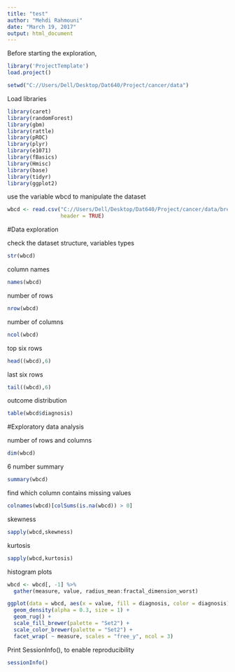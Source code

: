 ```yaml
---
title: "test"
author: "Mehdi Rahmouni"
date: "March 19, 2017"
output: html_document
---
```


Before starting the exploration, 

```r
library('ProjectTemplate')
load.project()
```


```r
setwd("C://Users/Dell/Desktop/Dat640/Project/cancer/data")

```

Load libraries

```r
library(caret)
library(randomForest)
library(gbm)
library(rattle)
library(pROC)
library(plyr)
library(e1071)
library(fBasics)
library(Hmisc)
library(base)
library(tidyr)
library(ggplot2)
```

use the variable wbcd to manipulate the dataset

```r
wbcd <- read.csv("C://Users/Dell/Desktop/Dat640/Project/cancer/data/breast_cancer_wisconsin.csv",
                 header = TRUE)
```                 


#Data exploration

check the dataset structure, variables types

```r
str(wbcd)
```

column names

```r
names(wbcd)
```

number of rows

```r
nrow(wbcd)
```

number of columns

```r
ncol(wbcd)
```

top six rows

```r
head((wbcd),6)
```

last six rows

```r
tail((wbcd),6)
```

outcome distribution

```r
table(wbcd$diagnosis)
```


#Exploratory data analysis

number of rows and columns
 
```r
dim(wbcd)
```

6 number summary
 
```r
summary(wbcd)
```

find which column contains missing values

```r
colnames(wbcd)[colSums(is.na(wbcd)) > 0] 
```

skewness
```r
sapply(wbcd,skewness) 
```

kurtosis
```r
sapply(wbcd,kurtosis)
```

histogram plots

```r
wbcd <- wbcd[, -1] %>%
  gather(measure, value, radius_mean:fractal_dimension_worst)

ggplot(data = wbcd, aes(x = value, fill = diagnosis, color = diagnosis)) +
  geom_density(alpha = 0.3, size = 1) +
  geom_rug() +
  scale_fill_brewer(palette = "Set2") +
  scale_color_brewer(palette = "Set2") +
  facet_wrap( ~ measure, scales = "free_y", ncol = 3)
```


Print SessionInfo(), to enable reproducibility

```r
sessionInfo()
```